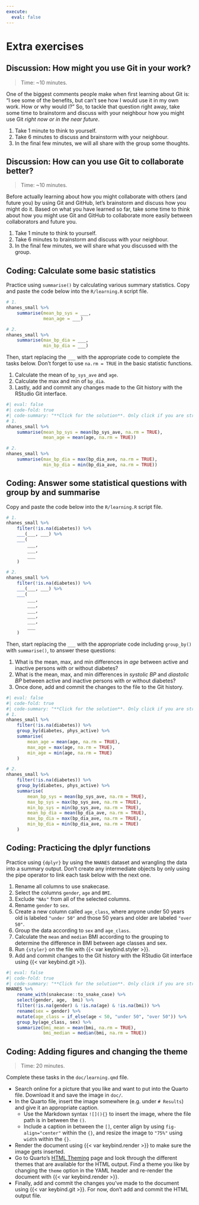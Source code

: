 ```yaml
---
execute:
  eval: false
---
```


# Extra exercises {#sec-extra-exercises}

## Discussion: How might you use Git in your work?

> Time: \~10 minutes.

One of the biggest comments people make when first learning about Git
is: "I see some of the benefits, but can't see how I would use it in my
own work. How or why would I?" So, to tackle that question right away,
take some time to brainstorm and discuss with your neighbour how you
might use Git *right now or in the near future*.

1.  Take 1 minute to think to yourself.
2.  Take 6 minutes to discuss and brainstorm with your neighbour.
3.  In the final few minutes, we will all share with the group some
    thoughts.

## Discussion: How can you use Git to collaborate better?

> Time: \~10 minutes.

Before actually learning about how you might collaborate with others
(and future you) by using Git and GitHub, let's brainstorm and discuss
how you might do it. Based on what you have learned so far, take some
time to think about how you might use Git and GitHub to collaborate more
easily between collaborators and future you.

1.  Take 1 minute to think to yourself.
2.  Take 6 minutes to brainstorm and discuss with your neighbour.
3.  In the final few minutes, we will share what you discussed with the
    group.

## Coding: Calculate some basic statistics

Practice using `summarise()` by calculating various summary statistics.
Copy and paste the code below into the `R/learning.R` script file.

```r
# 1.
nhanes_small %>%
    summarise(mean_bp_sys = ___,
              mean_age = ___)

# 2.
nhanes_small %>%
    summarise(max_bp_dia = ___,
              min_bp_dia = ___)
```

Then, start replacing the `___` with the appropriate code to complete
the tasks below. Don't forget to use `na.rm = TRUE` in the basic
statistic functions.

1.  Calculate the mean of `bp_sys_ave` and `age`.
2.  Calculate the max and min of `bp_dia`.
3.  Lastly, add and commit any changes made to the Git history with the
    RStudio Git interface.

```r
#| eval: false
#| code-fold: true
#| code-summary: "**Click for the solution**. Only click if you are struggling or are out of time."
# 1.
nhanes_small %>%
    summarise(mean_bp_sys = mean(bp_sys_ave, na.rm = TRUE),
              mean_age = mean(age, na.rm = TRUE))

# 2.
nhanes_small %>%
    summarise(max_bp_dia = max(bp_dia_ave, na.rm = TRUE),
              min_bp_dia = min(bp_dia_ave, na.rm = TRUE))
```

## Coding: Answer some statistical questions with group by and summarise

Copy and paste the code below into the `R/learning.R` script file.

```r
# 1. 
nhanes_small %>% 
    filter(!is.na(diabetes)) %>% 
    ___(___, ___) %>% 
    ___(
        ___,
        ___,
        ___
    )

# 2. 
nhanes_small %>% 
    filter(!is.na(diabetes)) %>% 
    ___(___, ___) %>% 
    ___(
        ___,
        ___,
        ___,
        ___,
        ___,
        ___
    )
```

Then, start replacing the `___` with the appropriate code including
`group_by()` with `summarise()`, to answer these questions:

1.  What is the mean, max, and min differences in *age* between active
    and inactive persons with or without diabetes?
2.  What is the mean, max, and min differences in *systolic BP* and
    *diastolic BP* between active and inactive persons with or without
    diabetes?
3.  Once done, add and commit the changes to the file to the Git
    history.

```r
#| eval: false
#| code-fold: true
#| code-summary: "**Click for the solution**. Only click if you are struggling or are out of time."
# 1. 
nhanes_small %>% 
    filter(!is.na(diabetes)) %>% 
    group_by(diabetes, phys_active) %>% 
    summarise(
        mean_age = mean(age, na.rm = TRUE),
        max_age = max(age, na.rm = TRUE),
        min_age = min(age, na.rm = TRUE)
    )

# 2. 
nhanes_small %>% 
    filter(!is.na(diabetes)) %>% 
    group_by(diabetes, phys_active) %>% 
    summarise(
        mean_bp_sys = mean(bp_sys_ave, na.rm = TRUE),
        max_bp_sys = max(bp_sys_ave, na.rm = TRUE),
        min_bp_sys = min(bp_sys_ave, na.rm = TRUE),
        mean_bp_dia = mean(bp_dia_ave, na.rm = TRUE),
        max_bp_dia = max(bp_dia_ave, na.rm = TRUE),
        min_bp_dia = min(bp_dia_ave, na.rm = TRUE)
    )
```

## Coding: Practicing the dplyr functions

Practice using `{dplyr}` by using the `NHANES` dataset and wrangling the
data into a summary output. Don't create any intermediate objects by
only using the pipe operator to link each task below with the next one.

1.  Rename all columns to use snakecase.
2.  Select the columns `gender`, `age` and `BMI`.
3.  Exclude `"NAs"` from all of the selected columns.
4.  Rename `gender` to `sex`.
5.  Create a new column called `age_class`, where anyone under 50 years
    old is labeled `"under 50"` and those 50 years and older are labeled
    `"over 50"`.
6.  Group the data according to `sex` and `age_class`.
7.  Calculate the `mean` and `median` BMI according to the grouping to
    determine the difference in BMI between age classes and sex.
8.  Run `{styler}` on the file with {{< var keybind.styler >}}.
9.  Add and commit changes to the Git history with the RStudio Git
    interface using {{< var keybind.git >}}.

```r
#| eval: false
#| code-fold: true
#| code-summary: "**Click for the solution**. Only click if you are struggling or are out of time."
NHANES %>% 
    rename_with(snakecase::to_snake_case) %>% 
    select(gender, age,  bmi) %>% 
    filter(!is.na(gender) & !is.na(age) & !is.na(bmi)) %>% 
    rename(sex = gender) %>% 
    mutate(age_class = if_else(age < 50, "under 50", "over 50")) %>%
    group_by(age_class, sex) %>% 
    summarize(bmi_mean = mean(bmi, na.rm = TRUE), 
              bmi_median = median(bmi, na.rm = TRUE))
```

## Coding: Adding figures and changing the theme

> Time: 20 minutes.

Complete these tasks in the `doc/learning.qmd` file.

-   Search online for a picture that you like and want to put into the
    Quarto file. Download it and save the image in `doc/`.
-   In the Quarto file, insert the image somewhere (e.g. under
    `# Results`) and give it an appropriate caption.
    -   Use the Markdown syntax `![](){}` to insert the image, where the
        file path is in between the `()`.
    -   Include a caption in between the `[]`, center align by using
        `fig-align="center"` within the `{}`, and resize the image to
        `"75%"` using `width` within the `{}`.
-   Render the document using {{< var keybind.render >}} to make sure
    the image gets inserted.
-   Go to Quarto's [HTML
    Theming](https://quarto.org/docs/output-formats/html-themes.html)
    page and look through the different themes that are available for
    the HTML output. Find a theme you like by changing the `theme`
    option in the YAML header and re-render the document with
    {{< var keybind.render >}}.
-   Finally, add and commit the changes you've made to the document
    using {{< var keybind.git >}}. For now, don't add and commit the
    HTML output file.
